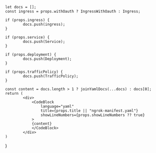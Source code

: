 
	let docs = [];
	const ingress = props.withOauth ? IngressWithOauth : Ingress;

    if (props.ingress) {
    		docs.push(ingress);
    }

    if (props.service) {
    		docs.push(Service);
    }

    if (props.deployment) {
    		docs.push(Deployment);
    }

    if (props.trafficPolicy) {
    		docs.push(TrafficPolicy);
    }

    const content = docs.length > 1 ? joinYamlDocs(...docs) : docs[0];
    return (
    		<div>
    			<CodeBlock
    				language="yaml"
    				title={props.title || "ngrok-manifest.yaml"}
    				showLineNumbers={props.showLineNumbers ?? true}
    			>
    			{content}
    			</CodeBlock>
    		</div>
    )

}
